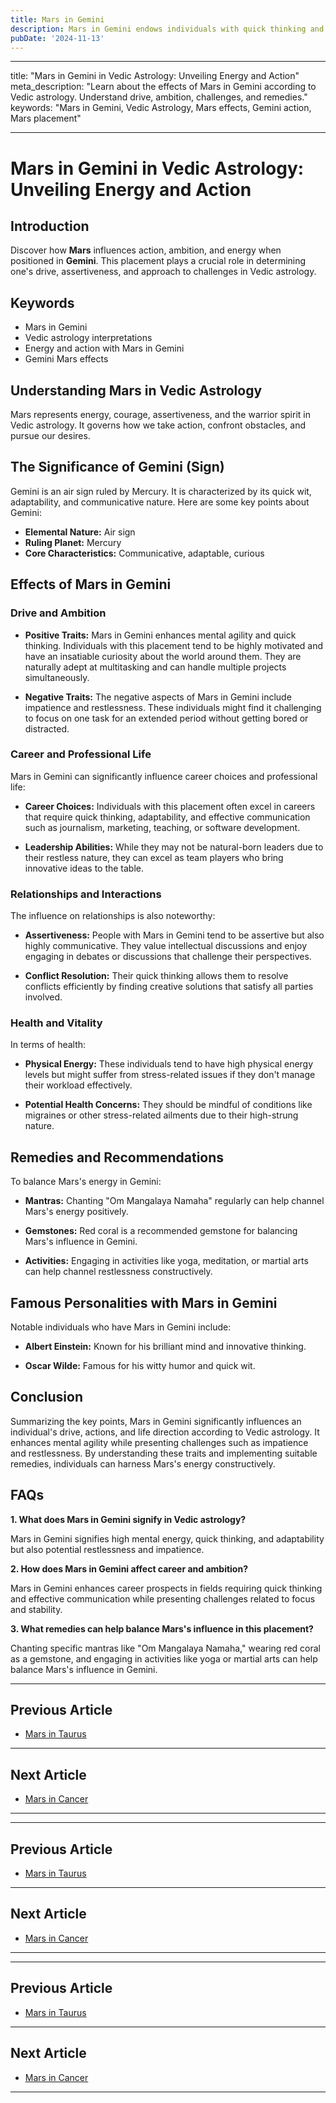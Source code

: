```yaml
---
title: Mars in Gemini
description: Mars in Gemini endows individuals with quick thinking and adaptability in actions. They are energetic communicators, enjoy intellectual challenges, and are versatile in their pursuits in Vedic Astrology
pubDate: '2024-11-13'
---
```


---

title: "Mars in Gemini in Vedic Astrology: Unveiling Energy and Action"
meta_description: "Learn about the effects of Mars in Gemini according to Vedic astrology. Understand drive, ambition, challenges, and remedies."
keywords: "Mars in Gemini, Vedic Astrology, Mars effects, Gemini action, Mars placement"

---

# Mars in Gemini in Vedic Astrology: Unveiling Energy and Action

## Introduction

Discover how **Mars** influences action, ambition, and energy when positioned in **Gemini**. This placement plays a crucial role in determining one's drive, assertiveness, and approach to challenges in Vedic astrology.

## Keywords

- Mars in Gemini
- Vedic astrology interpretations
- Energy and action with Mars in Gemini
- Gemini Mars effects

## Understanding Mars in Vedic Astrology

Mars represents energy, courage, assertiveness, and the warrior spirit in Vedic astrology. It governs how we take action, confront obstacles, and pursue our desires.

## The Significance of Gemini (Sign)

Gemini is an air sign ruled by Mercury. It is characterized by its quick wit, adaptability, and communicative nature. Here are some key points about Gemini:

- **Elemental Nature:** Air sign
- **Ruling Planet:** Mercury
- **Core Characteristics:** Communicative, adaptable, curious

## Effects of Mars in Gemini

### Drive and Ambition

- **Positive Traits:** Mars in Gemini enhances mental agility and quick thinking. Individuals with this placement tend to be highly motivated and have an insatiable curiosity about the world around them. They are naturally adept at multitasking and can handle multiple projects simultaneously.
  
- **Negative Traits:** The negative aspects of Mars in Gemini include impatience and restlessness. These individuals might find it challenging to focus on one task for an extended period without getting bored or distracted.

### Career and Professional Life

Mars in Gemini can significantly influence career choices and professional life:

- **Career Choices:** Individuals with this placement often excel in careers that require quick thinking, adaptability, and effective communication such as journalism, marketing, teaching, or software development.
  
- **Leadership Abilities:** While they may not be natural-born leaders due to their restless nature, they can excel as team players who bring innovative ideas to the table.

### Relationships and Interactions

The influence on relationships is also noteworthy:

- **Assertiveness:** People with Mars in Gemini tend to be assertive but also highly communicative. They value intellectual discussions and enjoy engaging in debates or discussions that challenge their perspectives.
  
- **Conflict Resolution:** Their quick thinking allows them to resolve conflicts efficiently by finding creative solutions that satisfy all parties involved.

### Health and Vitality

In terms of health:

- **Physical Energy:** These individuals tend to have high physical energy levels but might suffer from stress-related issues if they don't manage their workload effectively.
  
- **Potential Health Concerns:** They should be mindful of conditions like migraines or other stress-related ailments due to their high-strung nature.

## Remedies and Recommendations

To balance Mars's energy in Gemini:

- **Mantras:** Chanting "Om Mangalaya Namaha" regularly can help channel Mars's energy positively.
  
- **Gemstones:** Red coral is a recommended gemstone for balancing Mars's influence in Gemini.
  
- **Activities:** Engaging in activities like yoga, meditation, or martial arts can help channel restlessness constructively.

## Famous Personalities with Mars in Gemini

Notable individuals who have Mars in Gemini include:

- **Albert Einstein:** Known for his brilliant mind and innovative thinking.
  
- **Oscar Wilde:** Famous for his witty humor and quick wit.

## Conclusion

Summarizing the key points, Mars in Gemini significantly influences an individual's drive, actions, and life direction according to Vedic astrology. It enhances mental agility while presenting challenges such as impatience and restlessness. By understanding these traits and implementing suitable remedies, individuals can harness Mars's energy constructively.

## FAQs

**1. What does Mars in Gemini signify in Vedic astrology?**

Mars in Gemini signifies high mental energy, quick thinking, and adaptability but also potential restlessness and impatience.

**2. How does Mars in Gemini affect career and ambition?**

Mars in Gemini enhances career prospects in fields requiring quick thinking and effective communication while presenting challenges related to focus and stability.

**3. What remedies can help balance Mars's influence in this placement?**

Chanting specific mantras like "Om Mangalaya Namaha," wearing red coral as a gemstone, and engaging in activities like yoga or martial arts can help balance Mars's influence in Gemini.

---

## Previous Article
- [Mars in Taurus](/blogs-md/0803_Mars_In_Rashi/080302_Mars_in_Taurus.mdx)

---

## Next Article
- [Mars in Cancer](/blogs-md/0803_Mars_In_Rashi/080304_Mars_in_Cancer.mdx)

---
---

## Previous Article
- [Mars in Taurus](080302_Mars_in_Taurus.mdx)

---

## Next Article
- [Mars in Cancer](080304_Mars_in_Cancer.mdx)

---
---

## Previous Article
- [Mars in Taurus](080302_Mars_in_Taurus.mdx)

---

## Next Article
- [Mars in Cancer](080304_Mars_in_Cancer.mdx)

---
